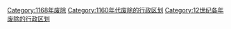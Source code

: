 [[Category:1168年废除|Category:1168年废除]]
[[Category:1160年代废除的行政区划|Category:1160年代废除的行政区划]]
[[Category:12世纪各年废除的行政区划|Category:12世纪各年废除的行政区划]]